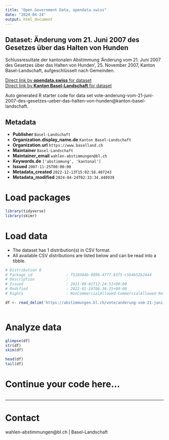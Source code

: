 ```yaml
---
title: "Open Government Data, opendata.swiss"
date: "2024-04-24"
output: html_document
---
```


## Dataset: Änderung vom 21. Juni 2007 des Gesetzes über das Halten von Hunden

Schlussresultate der kantonalen Abstimmung 'Änderung vom 21. Juni 2007 des Gesetzes über das Halten von Hunden', 25. November 2007, Kanton Basel-Landschaft, aufgeschlüsselt nach Gemeinden.

[Direct link by **opendata.swiss** for dataset](https://opendata.swiss/de/dataset/anderung-vom-21-juni-2007-des-gesetzes-uber-das-halten-von-hunden)<br>
[Direct link by **Kanton Basel-Landschaft** for dataset](https://abstimmungen.bl.ch/vote/anderung-vom-21-juni-2007-des-gesetzes-ueber-das-halten-von-hunden/data)

Auto generated R starter code for data set vote-anderung-vom-21-juni-2007-des-gesetzes-ueber-das-halten-von-hunden@kanton-basel-landschaft.

## Metadata

- **Publisher** `Basel-Landschaft`
- **Organization.display_name.de** `Kanton Basel-Landschaft`
- **Organization.url** `https://www.baselland.ch`
- **Maintainer** `Basel-Landschaft`
- **Maintainer_email** `wahlen-abstimmungen@bl.ch`
- **Keywords.de** `['abstimmung', 'kantonal']`
- **Issued** `2007-11-25T00:00:00`
- **Metadata_created** `2022-12-13T15:02:58.407243`
- **Metadata_modified** `2024-04-24T02:33:34.440939`


# Load packages

```r

library(tidyverse)
library(skimr)

```

# Load data

-   The dataset has 1 distribution(s) in CSV format.
-   All available CSV distributions are listed below and can be read into a tibble.

```r

# Distribution 0
# Package_id               : f510384b-8896-47f7-93f5-c5b4b52b2444
# Description              : 
# Issued                   : 2021-09-01T12:24:51+00:00
# Modified                 : 2022-01-19T06:36:15+00:00
# Rights                   : NonCommercialAllowed-CommercialAllowed-ReferenceRequired

df <- read_delim('https://abstimmungen.bl.ch/vote/anderung-vom-21-juni-2007-des-gesetzes-ueber-das-halten-von-hunden/data-csv')



```

# Analyze data

```r

glimpse(df)
str(df)
skim(df)

head(df)
tail(df)

```

# Continue your code here...

```r

```

------------------------------------------------------------------------

# Contact

wahlen-abstimmungen@bl.ch | Basel-Landschaft
